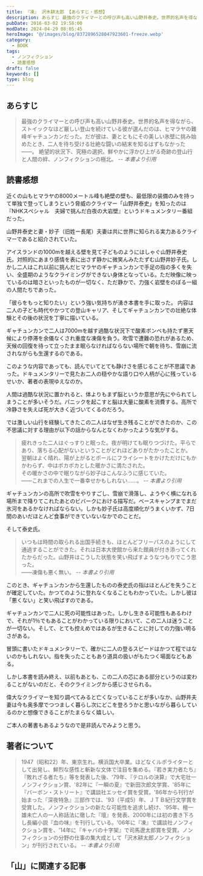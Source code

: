 ```yaml
---
title: 『凍』 沢木耕太郎 【あらすじ・感想】
description: あらすじ 最強のクライマーとの呼び声も高い山野井泰史。世界的名声を得ながら、ストイックなほど厳しい登山を続けている彼が選んだのは、ヒマラヤの難峰ギャチュンカンだった。だが彼は、妻とともにその美しい氷壁に挑み始めたとき、二人を待ち受ける壮絶な闘いの結末を知るはずもなかった――。
pubDate: 2016-03-02 19:58:00
modDate: 2024-04-29 08:05:45
heroImage: '@/images/blog/8372896528047923601-freeze.webp'
category:
  - BOOK
tags:
  - ノンフィクション
  - 読書感想
draft: false
keywords: []
type: blog
---
```



## あらすじ

> 最強のクライマーとの呼び声も高い山野井泰史。世界的名声を得ながら、ストイックなほど厳しい登山を続けている彼が選んだのは、ヒマラヤの難峰ギャチュンカンだった。だが彼は、妻とともにその美しい氷壁に挑み始めたとき、二人を待ち受ける壮絶な闘いの結末を知るはずもなかった――。 絶望的状況下、究極の選択。鮮やかに浮かび上がる奇跡の登山行と人間の絆、ノンフィクションの極北。 <cite>-- 本書より引用</cite>

## 読書感想

近くの山もヒマラヤの8000メートル峰も絶壁の壁も、最低限の装備のみを持って単独で登ってしまうという脅威のクライマー「山野井泰史」を知ったのは『NHKスペシャル　夫婦で挑んだ白夜の大岩壁』というドキュメンタリー番組だった。

<BlogCard
  title='ＮＨＫスペシャル　夫婦で挑んだ白夜の大岩壁｜番組｜NHKアーカイブス'
  description='２００２年（平成１４年）、世界最強と称された登山家・山野井泰史は、妻の妙子と共にヒマラヤのギャチュンカンに登頂した後、下山途中に雪崩に襲われ、凍傷で手足の指の多くを失った。登山家として致命的なダメージを負いながら、２人は残った身体機能でトレーニングを積み、２００７年（平成１９年）、白夜のグリーンランドで標高差１，３００メートルの大岩壁に挑んだ。夢を諦めず、限界に挑む姿を記録した感動ドキュメント。'
  url='https://www2.nhk.or.jp/archives/movies/?id=D0009010744_00000'
  domain='www2.nhk.or.jp'
/>

山野井泰史と妻・妙子（旧姓ー長尾）夫妻は共に世界に知られる実力あるクライマーであると紹介されていた。

アイスランドの1000mを越える壁を見て子どものようにはしゃぐ山野井泰史氏。対照的にあまり感情を表に出さず静かに微笑んみたたずむ山野井妙子氏。しかし二人はこれ以前に挑んだヒマラヤのギャチュンカンで手足の指の多くを失い、全盛期のようなクライミングができない身体となっている。ただ映像に映っているのは暗さといったものが一切なく、ただ静かで、力強く岩壁をのぼる一組の人間たちであった。

「彼らをもっと知りたい」という強い気持ちが湧き本書を手に取った。
内容は二人の子ども時代やかつての登山キャリア、そしてギャチュンカンでの壮絶な体験とその後の状況を丁寧に描いている。

ギャチュンカンで二人は7000mを越す過酷な状況下で酸素ボンベも持たず悪天候により停滞を余儀なくされ重度な凍傷を負う。吹雪で遭難の恐れがあるため、天候の回復を待って立ったまま眠らなければならない場所で朝を待ち、雪崩に流されながらも生還するのである。

このような内容であっても、読んでいてとても静けさを感じることが不思議であった。ドキュメンタリーで見たお二人の穏やかな語り口や人柄が心に残っているせいか、著者の表現ゆえなのか。

人間は過酷な状況に置かれると、体よりもまず脳というか意思が先にやられてしまうことが多いそうだ。パニックを起こすと脳は大量に酸素を消費する。高所で冷静さを失えば死が大きく近づいてくるのだろう。

では激しい山行を経験してきたこの二人はなぜ生き残ることができたのか、この不思議に対する理由が以下の話からなんとなくわかったような気がする。

> 疲れきった二人はぐっすりと眠った。夜が明けても眠りつづけた。平らであり、落ちる心配がないということがどれほどありがたかったことか。<br />
> 翌朝はよく晴れ、陽が上がるとポールにフライシートをかけただけにもかかわらず、中はポカポカとした暖かさに満たされた。<br />
> その暖かさの中で眠りながら妙子はこんなふうに感じていた。<br />
> ――これまでの人生で一番幸せかもしれない……。 <cite>-- 本書より引用</cite>

ギャチュンカンの高所で吹雪をやりすごし、雪崩で滑落し、ようやく横になれる場所まで降りてこれたあとのビバークにおける描写だ。ベースキャンプまでまだ氷河をあるかなければならない。しかも妙子氏は高度順化がうまくいかず、7日間のあいだほとんど食事ができていないなかでのことだ。

そして泰史氏。

> いつもは時間の取られる出国手続きも、ほとんどフリーパスのようにして通過することができた。それは日本大使館から来た館員が付き添ってくれたからだった。山野井はこうした状態を笑い飛ばすようなつもりでこう思った。<br />
> ――凍傷も悪く無い。 <cite>-- 本書より引用</cite>

このとき、ギャチュンカンから生還したものの泰史氏の指はほとんどを失うことが確定していた。かつてのように登れなくなることもわかっていた。しかし彼は「悪くない」と笑い飛ばすのである。

ギャチュンカンで二人に死の可能性はあった。しかし生きる可能性もあるわけで、それが1％でもあることがわかっている限りにおいて、この二人は迷うことが一切ない。そして、とても控えめではあるが生きることに対しての力強い明るさがある。

冒頭に書いたドキュメンタリーで、確かに二人の登るスピードはかつて程ではないのかもしれない。指を失ったこともあり道具の扱いがもたつく場面などもある。

しかし本書を読み終え、以前もあとも、この二人の芯にある部分というのは変わることがないのだと、そのクライミングから感じさせられる。

偉大なクライマーを知り調べてみると亡くなっていることが多いなか、山野井夫妻は今も奥多摩でつつましく暮らし次にどこを登ろうかと思いながら暮らしているのかと想像できることがたまらなく嬉しい。

ご本人の著書もあるようなので是非読んでみようと思う。

<div class='not-prose'>
  <div data-vc_mylinkbox_id='886765326'></div>
</div>

## 著者について

> 1947（昭和22）年、東京生れ。横浜国大卒業。ほどなくルポライターとして出発し、鮮烈な感性と斬新な文体で注目を集める。『若き実力者たち』『敗れざる者たち』等を発表した後、'79年、『テロルの決算』で大宅壮一ノンフィクション賞、'82年に『一瞬の夏』で新田次郎文学賞、'85年に『バーボン・ストリート』で講談社エッセイ賞を受賞。'86年から刊行が始まった『深夜特急』三部作では、'93（平成5）年、ＪＴＢ紀行文学賞を受賞した。ノンフィクションの新たな可能性を追求し続け、'95年、檀一雄未亡人の一人称話法に徹した『壇』を発表、2000年には初の書き下ろし長編小説『血の味』を刊行している。'06年に『凍』で講談社ノンフィクション賞を、'14年に『キャバの十字架』で司馬遼太郎賞を受賞。ノンフィクションの分野の仕事の集大成として「沢木耕太郎ノンフィクション」が刊行されている。 <cite>-- 本書より引用</cite>

## 「山」に関連する記事

<BlogCard
  title='【作品紹介】 「山」にまつわる本　～小説、ノンフィクションなどなど'
  description='「山」に興味を持つにいたるまで 突然ですが、「山」は好きですか？遠くから美しい山の稜線を眺めたり、一歩ずつ足を踏み入れ頂上を目指したり。いつからか私はすっかり山の虜になってしまいました。 もとはと言えば、身近に登山をする人がいたことや、『岳』という山岳救助をテーマにした漫画を読んだことがキッカケでし'
  url='https://www.neputa-note.net/2018/01/books-about-mountain/'
  domain='www.neputa-note.net'
/>
